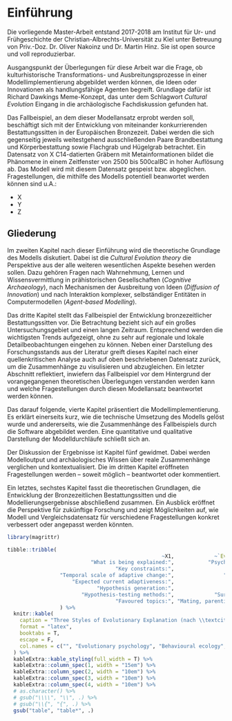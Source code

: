 <!-- header and footer -->
\renewcommand{\chaptermark}[1]{\markboth{#1}{}}
\renewcommand{\sectionmark}[1]{\markright{\thesection\ #1}}
\fancyhf{}
\fancyhead[LE,RO]{\textbf{\thepage}}
\fancyhead[LO]{\textbf{\nouppercase{\rightmark}}}
\fancyhead[RE]{\textbf{\nouppercase{\leftmark}}}
\fancypagestyle{plain}{%
  \fancyhead{} % get rid of headers
  \renewcommand{\headrulewidth}{0pt} % and the line
}

<!-- list of tables + list of figures -->
\setcounter{tocdepth}{3}
\tableofcontents
\listoftables
\listoffigures

<!-- controle space in between paragraphs, figures and tables -->
\parskip 4pt
\setlength{\textfloatsep}{10pt plus 1.0pt minus 2.0pt}

# Einführung {#intro}

Die vorliegende Master-Arbeit entstand 2017-2018 am Institut für Ur- und Frühgeschichte der Christian-Albrechts-Universität zu Kiel unter Betreuung von Priv.-Doz. Dr. Oliver Nakoinz und Dr. Martin Hinz. Sie ist open source und voll reproduzierbar. 

Ausgangspunkt der Überlegungen für diese Arbeit war die Frage, ob kulturhistorische Transformations- und Ausbreitungsprozesse in einer Modellimplementierung abgebildet werden können, die Ideen oder Innovationen als handlungsfähige Agenten begreift. Grundlage dafür ist Richard Dawkings Meme-Konzept, das unter dem Schlagwort *Cultural Evolution* Eingang in die archäologische Fachdiskussion gefunden hat.

Das Fallbeispiel, an dem dieser Modellansatz erprobt werden soll, beschäftigt sich mit der Entwicklung von miteinander konkurrierenden Bestattungssitten in der Europäischen Bronzezeit. Dabei werden die sich gegenseitig jeweils weitestgehend ausschließenden Paare Brandbestattung und Körperbestattung sowie Flachgrab und Hügelgrab betrachtet. Ein Datensatz von X C14-datierten Gräbern mit Metainformationen bildet die Phänomene in einem Zeitfenster von 2500 bis 500calBC in hoher Auflösung ab. Das Modell wird mit diesem Datensatz gespeist bzw. abgeglichen. Fragestellungen, die mithilfe des Modells potentiell beanwortet werden können sind u.A.:

- X
- Y
- Z

## Gliederung

Im zweiten Kapitel nach dieser Einführung wird die theoretische Grundlage des Modells diskutiert. Dabei ist die *Cultural Evolution theory* die Perspektive aus der alle weiteren wesentlichen Aspekte besehen werden sollen. Dazu gehören Fragen nach Wahrnehmung, Lernen und Wissensvermittlung in prähistorischen Gesellschaften (*Cognitive Archaeology*), nach Mechanismen der Ausbreitung von Ideen (*Diffusion of Innovation*) und nach Interaktion komplexer, selbständiger Entitäten in Computermodellen (*Agent-based Modelling*). 

Das dritte Kapitel stellt das Fallbeispiel der Entwicklung bronzezeitlicher Bestattungssitten vor. Die Betrachtung bezieht sich auf ein großes Untersuchungsgebiet und einen langen Zeitraum. Entsprechend werden die wichtigsten Trends aufgezeigt, ohne zu sehr auf regionale und lokale Detailbeobachtungen eingehen zu können. Neben einer Darstellung des Forschungsstands aus der Literatur greift dieses Kapitel nach einer quellenkritischen Analyse auch auf oben beschriebenen Datensatz zurück, um die Zusammenhänge zu visulisieren und abzugleichen. Ein letzter Abschnitt reflektiert, inwiefern das Fallbeispiel vor dem Hintergrund der vorangegangenen theoretischen Überlegungen verstanden werden kann und welche Fragestellungen durch diesen Modellansatz beantwortet werden können.

Das darauf folgende, vierte Kapitel präsentiert die Modellimplementierung. Es erklärt einerseits kurz, wie die technische Umsetzung des Modells gelöst wurde und andererseits, wie die Zusammenhänge des Fallbeispiels durch die Software abgebildet werden. Eine quantitative und qualitative Darstellung der Modelldurchläufe schließt sich an. 

Der Diskussion der Ergebnisse ist Kapitel fünf gewidmet. Dabei werden Modelloutput und archäologisches Wissen über reale Zusammenhänge verglichen und kontextualisiert. Die im dritten Kapitel eröffneten Fragestellungen werden -- soweit möglich -- beantwortet oder kommentiert.

Ein letztes, sechstes Kapitel fasst die theoretischen Grundlagen, die Entwicklung der Bronzezeitlichen Bestattungssitten und die Modellierungsergebnisse abschließend zusammen. Ein Ausblick eröffnet die Perspektive für zukünftige Forschung und zeigt Möglichkeiten auf, wie Modell und Vergleichsdatensatz für verschiedene Fragestellungen konkret verbessert oder angepasst werden könnten.


```r
library(magrittr)

tibble::tribble(
                                                  ~X1,             ~`Evolutionary psychology`,                     ~`Behavioural ecology`,                 ~`Dual.inheritance theory`,
                           "What is being explained:",           "Psychological mechanisms",                 "Behavioural strategies",                     "Cultural evolution",
                                   "Key constraints:",                 "Cognitive, genetic",                   "Ecological, material",                "Structural, information",
                 "Temporal scale of adaptive change:",                "Long-term (genetic)",                "Short-term (phenotypic)",                 "Medium-term (cultural)",
                     "Expected current adaptiveness:",                             "Lowest",                                "Highest",                           "Intermediate",
                             "Hypothesis generation:",                 "Informal inference",                      "Optimality models",                "Population-level models",
                        "Hypothesis-testing methods:",             "Survey, lab experiment", "Quantitative ethnographic observartion",  "Mathematical modelling and simulation",
                                   "Favoured topics:", "Mating, parenting, sex differences",   "Subsistence, reproductive strategies", "Large-scale cooperation, maladaptation"
                 ) %>%
  knitr::kable(
    caption = "Three Styles of Evolutionary Explanation (nach \\textcite{SmithThreestylesevolutionary2000})",
    format = "latex",
    booktabs = T,
    escape = F,
    col.names = c("", "Evolutionary psychology", "Behavioural ecology", "Dual.inheritance theory")
  ) %>%
  kableExtra::kable_styling(full_width = T) %>%
  kableExtra::column_spec(1, width = "15em") %>%
  kableExtra::column_spec(2, width = "10em") %>%
  kableExtra::column_spec(3, width = "10em") %>%
  kableExtra::column_spec(4, width = "10em") %>%
  # as.character() %>%
  # gsub("\\\\", "\\", .) %>%
  # gsub("\\{", "{", .) %>%
  gsub("table", "table*", .)
```
